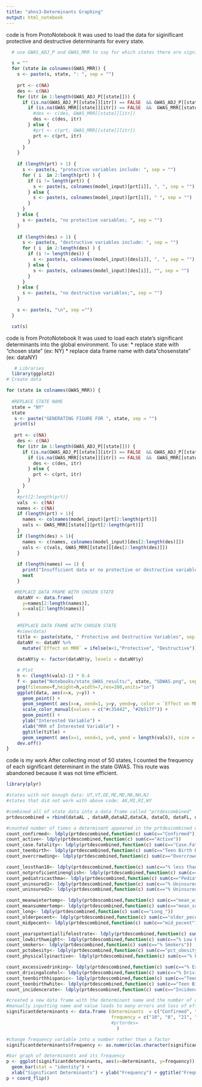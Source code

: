 ```yaml
---
title: "ahns3-Determinants Graphing"
output: html_notebook
---
```


code is from ProtoNotebook
It was used to load the data for siginificant protective and destructive determinants for every state.
```r

  # use GWAS_ADJ_P and GWAS_MRR to say for which states there are significant protective and destructive variables

  s = ""
  for (state in colnames(GWAS_MRR)) {
    s <- paste(s, state, ": ", sep = "")
    
    prt <- c(NA)
    des <- c(NA)
    for (itr in 1:length(GWAS_ADJ_P[[state]])) {
      if (is.na(GWAS_ADJ_P[[state]][itr]) == FALSE  && GWAS_ADJ_P[[state]][itr] < 0.05 ) {
        if (is.na(GWAS_MRR[[state]][itr]) == FALSE  &&  GWAS_MRR[[state]][itr]  >= 1.0 ) {
          #des <- c(des, GWAS_MRR[[state]][itr])
          des <- c(des, itr)
        } else {
          #prt <- c(prt, GWAS_MRR[[state]][itr])
          prt <- c(prt, itr)
        }
      }
    }
  
    if (length(prt) > 1) {
      s <- paste(s, "protective variables include: ", sep = "")
      for ( i  in 2:length(prt) ) {
        if (i != length(prt)) {
          s <- paste(s, colnames(model_input)[prt[i]], ", ", sep = "")
        } else {
          s <- paste(s, colnames(model_input)[prt[i]], " ", sep = "")
        }
      }
    } else {
      s <- paste(s, "no protective variables; ", sep = "")
    }
    
    if (length(des) > 1) {
      s <- paste(s, "destructive variables include: ", sep = "")
      for ( i  in 2:length(des) ) {
        if (i != length(des)) {
          s <- paste(s, colnames(model_input)[des[i]], ", ", sep = "")
        } else {
          s <- paste(s, colnames(model_input)[des[i]], "", sep = "")
        }
      }
    } else {
      s <- paste(s, "no destructive variables;", sep = "")
    }
    
    s <- paste(s, "\n", sep ="")
  }

  cat(s)


```

code is from ProtoNotebook
It was used to load each state's significant determinants into the global environment.
To use:
* replace state with "chosen state" (ex: NY)
* replace data frame name with data"chosenstate" (ex: dataNY)
```r
   # Libraries
  library(ggplot2)
# Create data

for (state in colnames(GWAS_MRR)) {
  
  #REPLACE STATE NAME
  state = "NY"
  state
   s <- paste("GENERATING FIGURE FOR ", state, sep = "")
   print(s)
  
   prt <- c(NA)
    des <- c(NA)
    for (itr in 1:length(GWAS_ADJ_P[[state]])) {
      if (is.na(GWAS_ADJ_P[[state]][itr]) == FALSE  && GWAS_ADJ_P[[state]][itr] < 0.05 ) {
        if (is.na(GWAS_MRR[[state]][itr]) == FALSE  &&  GWAS_MRR[[state]][itr]  >= 1.0 ) {
          des <- c(des, itr)
        } else {
          prt <- c(prt, itr)
        }
      }
    }
    #prt[2:length(prt)]
    vals  <- c(NA)
    names <- c(NA)
    if (length(prt) > 1){
      names <- colnames(model_input)[prt[2:length(prt)]]
      vals <- GWAS_MRR[[state]][prt[2:length(prt)]]
    }
    if (length(des) > 1){
      names <- c(names, colnames(model_input)[des[2:length(des)]])
      vals <- c(vals, GWAS_MRR[[state]][des[2:length(des)]])
    }
    
    if (length(names) == 1) {
      print("Insufficient data or no protective or destructive variables in this state.")
      next
    }

   #REPLACE DATA FRAME WITH CHOSEN STATE 
    dataNY <- data.frame(
      y=names[2:length(names)], 
      x=vals[2:length(names)]
    )
    
    #REPLACE DATA FRAME WITH CHOSEN STATE
    #view(data)
    title <- paste(state, " Protective and Destructive Variables", sep = "")
    dataNY <- dataNY %>% 
      mutate(`Effect on MRR` = ifelse(x<1,"Protective", "Destructive"))
     
    dataNY$y <- factor(dataNY$y, levels = dataNY$y)

    # Plot
    h <- (length(vals)-1) * 0.4
    f <- paste("Notebooks/state_GWAS_results/", state, "SDWAS.png", sep = "")
    png(filename=f,height=h,width=7,res=200,units="in")
    ggplot(data, aes(x=x, y=y)) +
      geom_point() +
      geom_segment( aes(x=x, xend=1, y=y, yend=y, color = `Effect on MRR`), size=1.3, alpha=0.9 ) +
      scale_color_manual(values = c("#c35442", "#2b517f")) +
      geom_point() +
      ylab("Interested Variable") +
      xlab("MRR of Interested Variable") +
      ggtitle(title) +
      geom_segment( aes(x=1, xend=1, y=0, yend = length(vals)), size = 1.0)
    dev.off()
}
```

code is my work
After collecting most of 50 states, I counted the frequency of each significant determinant in the state GWAS.
This route was abandoned because it was not time efficient.
```r
library(plyr)

#states with not enough data: UT,VT,DE,ME,MD,MA,NH,NJ
#states that did not work with above code: AK,MI,RI,WY

#combined all of state data into a data frame called "prtdescombined"
prtdescombined = rbind(dataAL , dataAR,dataAZ,dataCA, dataCO, dataFL, dataGA, dataIA, dataID,dataIL,dataIN,dataKS, dataKY, dataLA, dataMI, dataMN, dataMO, dataMS, dataMT, dataNC, dataND, dataNE, dataNJ, dataNM, dataNY, dataOH,dataOK,dataOR,dataPA,dataSC,dataSD, dataTN,dataTX,dataVA,dataWA,dataWI,dataWV)

#counted number of times a determinant appeared in the prtdescombined data frame
count_confirmed<- ldply(prtdescombined,function(c) sum(c=="Confirmed"))
count_active<- ldply(prtdescombined,function(c) sum(c=="Active"))
count_case.fatality<- ldply(prtdescombined,function(c) sum(c=="Case.Fatality_Ratio"))
count_teenbirth<- ldply(prtdescombined,function(c) sum(c=="Teen Birth Rate"))
count_overcrowding<- ldply(prtdescombined,function(c) sum(c=="Overcrowding"))

count_lessthan18<- ldply(prtdescombined,function(c) sum(c=="% less than 18 years of age"))
count_notproficientinenglish<- ldply(prtdescombined,function(c) sum(c=="% Not Proficient in English"))
count_pediatricasthma<- ldply(prtdescombined,function(c) sum(c=="PediatricAsthma"))
count_uninsured1<- ldply(prtdescombined,function(c) sum(c=="% Uninsured_1"))
count_uninsured2<- ldply(prtdescombined,function(c) sum(c=="% Uninsured_2"))

count_meanwintertemp<- ldply(prtdescombined,function(c) sum(c=="mean_winter_temp"))
count_meansummertemp<- ldply(prtdescombined,function(c) sum(c=="mean_summer_temp"))
count_long<- ldply(prtdescombined,function(c) sum(c=="Long_"))
count_olderpecent<- ldply(prtdescombined,function(c) sum(c=="older_pecent"))
count_midpecent<- ldply(prtdescombined,function(c) sum(c=="mid_pecent"))

count_yearspotentiallifelostrate<- ldply(prtdescombined,function(c) sum(c=="Years of Potential Life Lost Rate"))
count_lowbirthweight<- ldply(prtdescombined,function(c) sum(c=="% Low Birthweight"))
count_smokers<- ldply(prtdescombined,function(c) sum(c=="% Smokers"))
count_pctobesity<- ldply(prtdescombined,function(c) sum(c=="pct_obesity"))
count_physicallyinactive<- ldply(prtdescombined,function(c) sum(c=="% Physically Inactive"))

count_excessivedrinking<- ldply(prtdescombined,function(c) sum(c=="% Excessive Drinking"))
count_drivingalcohol<- ldply(prtdescombined,function(c) sum(c=="% Driving Deaths with Alcohol Involvement"))
count_teenbirthhispanic<- ldply(prtdescombined,function(c) sum(c=="Teen Birth Rate (Hispanic)"))
count_teenbirthwhite<- ldply(prtdescombined,function(c) sum(c=="Teen Birth Rate (White)"))
count_incidencerate<- ldply(prtdescombined,function(c) sum(c=="Incidence_Rate"))

#created a new data frame with the determinant name and the number of occurences
#manually inputting name and value leads to many errors and loss of efficiency
significantdeterminants <- data.frame (determinants  = c("Confirmed", "Active", "Case Fatality Rate","Teen Birth Rate","Overcrowding","% less than 18 years of age","% Not Proficient in English","Pediatric Asthma","% Uninsured 1","% Uninsured 2","Mean Winter Temperature","Mean Summer Temperature","Long_","Older Percent","Mid Percent","Years of Potential Life Lost Rate","% Low Birthweight","% Smokers","pct_obesity","% Physically Inactive","% Excessive Drinking","% Driving Deaths with Alcohol Involvement","Teen Birth Rate (Hispanic)","Teen Birth Rate (White)","Incidence Rate"),
                                       frequency = c("10", "8", "21", "2", "3", "4", "6", "4", "5","3","3","4","7","3","3","1","4","2","2","1","3","1","1","1","22")
                                       #prtordes=  
                                         )

#change frequency variable into a number rather than a factor
significantdeterminants$frequency <- as.numeric(as.character(significantdeterminants$frequency))

#bar graph of determinants and its frequency
p <- ggplot(significantdeterminants, aes(x=determinants, y=frequency)) + 
  geom_bar(stat = "identity") +
  xlab("Significant Determinants") + ylab("Frequency") + ggtitle("Frequency of Significant Determinants")
p + coord_flip()


```
